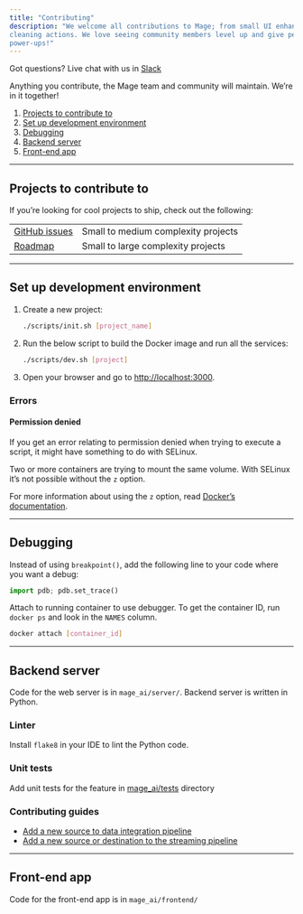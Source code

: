```yaml
---
title: "Contributing"
description: "We welcome all contributions to Mage; from small UI enhancements to brand new
cleaning actions. We love seeing community members level up and give people
power-ups!"
---
```


Got questions? Live chat with us in [Slack](https://www.mage.ai/chat)

Anything you contribute, the Mage team and community will maintain. We’re in it
together!

1. [Projects to contribute to](#projects-to-contribute-to)
2. [Set up development environment](#set-up-development-environment)
3. [Debugging](#debugging)
4. [Backend server](#backend-server)
5. [Front-end app](#front-end-app)

---

## Projects to contribute to

If you’re looking for cool projects to ship, check out the following:

|                                                            |                                     |
| ---------------------------------------------------------- | ----------------------------------- |
| [GitHub issues](https://github.com/mage-ai/mage-ai/issues) | Small to medium complexity projects |
| [Roadmap](https://airtable.com/shrJctaGt4tvU27uF/tbl5bIlFkk2KhCpL4)| Small to large complexity projects  |

---

## Set up development environment

1. Create a new project:
   ```bash
   ./scripts/init.sh [project_name]
   ```
2. Run the below script to build the Docker image and run all the services:
   ```bash
   ./scripts/dev.sh [project]
   ```
3. Open your browser and go to [http://localhost:3000](http://localhost:3000).

### Errors

#### Permission denied

If you get an error relating to permission denied when trying to execute a script,
it might have something to do with SELinux.

Two or more containers are trying to mount the same volume. With SELinux it’s not possible without
the `z` option.

For more information about using the `z` option,
read [Docker’s documentation](https://docs.docker.com/storage/bind-mounts/).

---

## Debugging

Instead of using `breakpoint()`, add the following line to your code where you
want a debug:

```python
import pdb; pdb.set_trace()
```

Attach to running container to use debugger. To get the container ID, run
`docker ps` and look in the `NAMES` column.

```bash
docker attach [container_id]
```

---

## Backend server

Code for the web server is in `mage_ai/server/`. Backend server is written in Python.

### Linter
Install `flake8` in your IDE to lint the Python code.

### Unit tests
Add unit tests for the feature in [mage_ai/tests](https://github.com/mage-ai/mage-ai/tree/master/mage_ai/tests) directory

### Contributing guides
* [Add a new source to data integration pipeline](https://docs.mage.ai/data-integrations/sources/add-new-source)
* [Add a new source or destination to the streaming pipeline](https://docs.mage.ai/guides/streaming/contributing)

---

## Front-end app

Code for the front-end app is in `mage_ai/frontend/`
